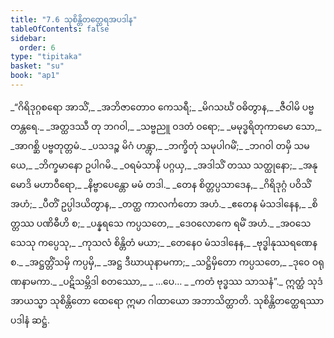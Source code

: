 ```yaml
---
title: "7.6 သုစိန္တိတတ္ထေရအပဒါန"
tableOfContents: false
sidebar:
  order: 6
type: "tipitaka"
basket: "su"
book: "ap1"
---
```



<DynamicBreadcrumb />

<Division number="36" book="ap1" e="ch" v="20" p="127">

<Paragraph number="1536" type="verses" book="ap1">
_“ဂိရိဒုဂ္ဂစရော အာသိံ,_  
_အဘိဇာတောဝ ကေသရီ;_  
_မိဂသင်္ဃံ ဝဓိတွာန,_  
_ဇီဝါမိ ပဗ္ဗတန္တရေ._  

</Paragraph>

</Division>
<Division number="37" book="ap1" e="ch" v="20" p="127">

<Paragraph number="1537" type="verses" book="ap1">
_အတ္ထဒဿီ တု ဘဂဝါ,_  
_သဗ္ဗညူ ဝဒတံ ဝရော;_  
_မမုဒ္ဓရိတုကာမော သော,_  
_အာဂစ္ဆိ ပဗ္ဗတုတ္တမံ._  

</Paragraph>

</Division>
<Division number="38" book="ap1" e="ch" v="20" p="127">

<Paragraph number="1538" type="verses" book="ap1">
_ပသဒဉ္စ မိဂံ ဟန္တွာ,_  
_ဘက္ခိတုံ သမုပါဂမိံ;_  
_ဘဂဝါ တမှိ သမယေ,_  
_ဘိက္ခမာနော ဥပါဂမိ._  

</Paragraph>

</Division>
<Division number="39" book="ap1" e="ch" v="20" p="127">

<Paragraph number="1539" type="verses" book="ap1">
_ဝရမံသာနိ ပဂ္ဂယှ,_  
_အဒါသိံ တဿ သတ္ထုနော;_  
_အနုမောဒိ မဟာဝီရော,_  
_နိဗ္ဗာပေန္တော မမံ တဒါ._  

</Paragraph>

</Division>
<Division number="40" book="ap1" e="ch" v="20" p="127">

<Paragraph number="1540" type="verses" book="ap1">
_တေန စိတ္တပ္ပသာဒေန,_  
_ဂိရိဒုဂ္ဂံ ပဝိသိံ အဟံ;_  
_ပီတိံ ဥပ္ပါဒယိတွာန,_  
_တတ္ထ ကာလင်္ကတော အဟံ._  

</Paragraph>

</Division>
<Division number="41" book="ap1" e="ch" v="20" p="128">

<Paragraph number="1541" type="verses" book="ap1">
_ဧတေန မံသဒါနေန,_  
_စိတ္တဿ ပဏိဓီဟိ စ;_  
_ပန္နရသေ ကပ္ပသတေ,_  
_ဒေဝလောကေ ရမိံ အဟံ._  

</Paragraph>

</Division>
<Division number="42" book="ap1" e="ch" v="20" p="128">

<Paragraph number="1542" type="verses" book="ap1">
_အဝသေသေသု ကပ္ပေသု,_  
_ကုသလံ စိန္တိတံ မယာ;_  
_တေနေဝ မံသဒါနေန,_  
_ဗုဒ္ဓါနုဿရဏေန စ._  

</Paragraph>

</Division>
<Division number="43" book="ap1" e="ch" v="20" p="128">

<Paragraph number="1543" type="verses" book="ap1">
_အဋ္ဌတ္တိံသမှိ ကပ္ပမှိ,_  
_အဋ္ဌ ဒီဃာယုနာမကာ;_  
_သဋ္ဌိမှိတော ကပ္ပသတေ,_  
_ဒုဝေ ဝရုဏနာမကာ._  

</Paragraph>

</Division>
<Division number="44" book="ap1" e="ch" v="20" p="128">

<Paragraph number="1544" type="verses" book="ap1">
_ပဋိသမ္ဘိဒါ စတဿော,_  
_ …ပေ… _  
_ကတံ ဗုဒ္ဓဿ သာသနံ”._  

</Paragraph>

<Paragraph number="1545" book="ap1">
ဣတ္ထံ သုဒံ အာယသ္မာ သုစိန္တိတော ထေရော ဣမာ ဂါထာယော အဘာသိတ္ထာတိ.

</Paragraph>
</Division>

<Paragraph number="1546" type="center" book="ap1">
သုစိန္တိတတ္ထေရဿာပဒါနံ ဆဋ္ဌံ.
</Paragraph>